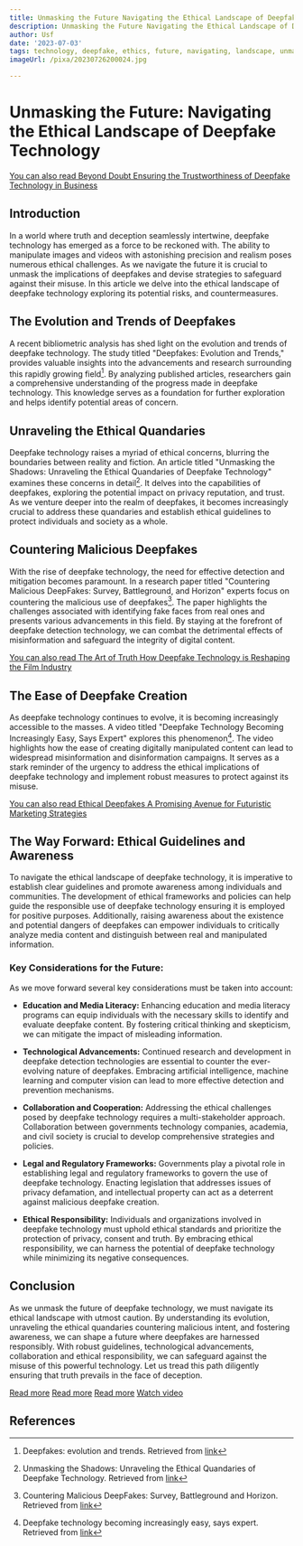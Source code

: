 ```yaml
---
title: Unmasking the Future Navigating the Ethical Landscape of Deepfake Technology
description: Unmasking the Future Navigating the Ethical Landscape of Deepfake Technology
author: Usf
date: '2023-07-03'
tags: technology, deepfake, ethics, future, navigating, landscape, unmasking
imageUrl: /pixa/20230726200024.jpg

---
```

# Unmasking the Future: Navigating the Ethical Landscape  of Deepfake Technology

[You  can also read Beyond Doubt  Ensuring the Trustworthiness of Deepfake Technology in Business](Beyond%20Doubt%20Ensuring%20the%20Trustworthiness%20of%20Deepfake%20Technology%20in%20Business)


## Introduction

In a world where truth and deception  seamlessly intertwine, deepfake technology has emerged as a force to be reckoned with. The ability to manipulate images  and videos with astonishing precision and realism poses numerous ethical challenges. As we navigate the future it is crucial to unmask the implications of deepfakes and  devise strategies  to safeguard against their misuse. In this article we delve into the ethical landscape of  deepfake technology exploring its potential risks, and countermeasures.

## The Evolution and Trends of Deepfakes

A recent bibliometric analysis  has shed light on the evolution and trends of deepfake technology. The study titled "Deepfakes:  Evolution and  Trends,"  provides valuable insights into the advancements and research surrounding this rapidly growing  field[^1]. By analyzing published articles, researchers gain a comprehensive understanding of the progress made in deepfake technology. This knowledge serves as a foundation for further exploration and  helps identify  potential areas of concern.

## Unraveling the Ethical Quandaries

Deepfake technology raises a myriad  of ethical concerns, blurring  the boundaries between reality and fiction. An article titled "Unmasking  the  Shadows: Unraveling the Ethical Quandaries of Deepfake Technology" examines these concerns in detail[^2].  It delves into the capabilities of  deepfakes, exploring the potential  impact on privacy reputation, and trust. As we venture deeper into the realm of  deepfakes, it becomes increasingly crucial to address these quandaries and establish ethical guidelines to protect individuals  and society as a whole.

## Countering Malicious Deepfakes

With the rise of deepfake  technology, the need for  effective detection and mitigation becomes paramount. In a research paper titled "Countering Malicious DeepFakes: Survey, Battleground, and  Horizon" experts focus on countering the malicious use of deepfakes[^3].  The paper  highlights the challenges  associated with identifying fake faces from real ones and presents various  advancements in this field. By staying at the forefront of deepfake  detection technology,  we can combat the detrimental effects of  misinformation and safeguard the integrity  of digital content.

[You can also read The Art of Truth How Deepfake Technology is Reshaping  the Film Industry](The%20Art%20of%20Truth%20How%20Deepfake%20Technology%20is%20Reshaping%20the%20Film%20Industry)


## The Ease of Deepfake Creation

As deepfake technology continues to  evolve, it is becoming  increasingly accessible to the  masses. A video  titled "Deepfake Technology Becoming Increasingly Easy, Says Expert" explores this phenomenon[^4]. The  video highlights how  the ease of creating digitally manipulated content can lead to widespread  misinformation and disinformation campaigns. It serves as a stark reminder of the urgency to address the ethical implications  of deepfake technology and implement robust measures to protect against its  misuse.

[You can also read Ethical Deepfakes  A Promising Avenue for Futuristic Marketing Strategies](Ethical%20Deepfakes%20A%20Promising%20Avenue%20for%20Futuristic%20Marketing%20Strategies)


## The Way Forward: Ethical Guidelines and Awareness

To  navigate the ethical landscape of deepfake  technology, it is imperative to establish clear guidelines and promote  awareness among individuals and communities. The  development of ethical frameworks and policies can help guide the responsible use of deepfake technology ensuring  it is employed for positive purposes. Additionally, raising awareness about the  existence  and  potential  dangers of  deepfakes can empower individuals to  critically analyze media content and distinguish between real and manipulated  information.

### Key  Considerations for the Future:

As we move forward several key considerations must be taken into account:

- **Education and Media Literacy:** Enhancing education and media literacy programs can  equip individuals with the necessary skills to identify and evaluate  deepfake content. By fostering critical thinking and skepticism,  we can mitigate the  impact of misleading information.

- **Technological Advancements:** Continued research and development in deepfake detection technologies are essential to counter the ever-evolving nature of deepfakes. Embracing artificial intelligence, machine learning and computer vision can lead to more effective detection  and prevention mechanisms.

- **Collaboration and Cooperation:** Addressing the ethical  challenges  posed by deepfake technology requires a multi-stakeholder approach. Collaboration  between governments technology  companies, academia, and civil society is crucial to develop comprehensive strategies and policies.

- **Legal and Regulatory Frameworks:** Governments play a pivotal role in establishing legal and regulatory frameworks to govern the use of deepfake  technology. Enacting legislation that addresses issues of privacy defamation, and intellectual property can act as  a deterrent against malicious deepfake creation.

- **Ethical Responsibility:** Individuals and organizations involved in deepfake technology must  uphold ethical standards and prioritize the protection  of privacy, consent and truth. By embracing ethical responsibility, we can harness the potential  of deepfake technology  while minimizing its  negative consequences.

## Conclusion

As we unmask the future of deepfake technology,  we must navigate  its ethical landscape with utmost caution. By understanding its evolution, unraveling the ethical quandaries countering malicious intent, and fostering awareness, we can shape a future where deepfakes are  harnessed responsibly. With robust guidelines, technological advancements, collaboration and ethical responsibility, we can safeguard against the  misuse of this powerful technology. Let us  tread this path diligently ensuring  that truth prevails in the face of deception.

[Read more](https://link.springer.com/article/10.1007/s00500-023-08605-y) [Read more](https://medium.com/@nandasiddhardha/unmasking-the-shadows-unraveling-the-ethical-quandaries-of-deepfake-technology-a60c36df6f01?source=rss-------1) [Read more](https://www.ncbi.nlm.nih.gov/pmc/articles/PMC9066404/) [Watch video](https://youtube.com/watch?v=20UNQ8bI-QY)

## References

[^1]: Deepfakes: evolution and trends. Retrieved from [link](https://link.springer.com/article/10.1007/s00500-023-08605-y)

[^2]: Unmasking the Shadows: Unraveling the Ethical Quandaries of Deepfake Technology. Retrieved from [link](https://medium.com/@nandasiddhardha/unmasking-the-shadows-unraveling-the-ethical-quandaries-of-deepfake-technology-a60c36df6f01?source=rss-------1)

[^3]: Countering Malicious DeepFakes:  Survey, Battleground and Horizon.  Retrieved from [link](https://www.ncbi.nlm.nih.gov/pmc/articles/PMC9066404/)

[^4]: Deepfake technology becoming increasingly easy, says expert. Retrieved from [link](https://youtube.com/watch?v=20UNQ8bI-QY)